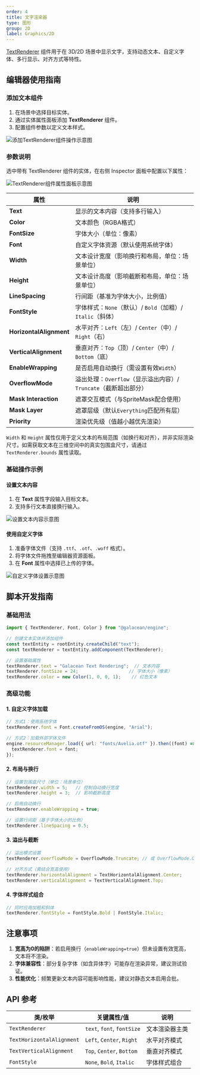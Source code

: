 ```yaml
---
order: 4
title: 文字渲染器
type: 图形
group: 2D
label: Graphics/2D
---
```


[TextRenderer](/apis/core/#TextRenderer) 组件用于在 3D/2D 场景中显示文字，支持动态文本、自定义字体、多行显示、对齐方式等特性。

## 编辑器使用指南

### 添加文本组件
1. 在场景中选择目标实体。
2. 通过实体属性面板添加 **TextRenderer** 组件。
3. 配置组件参数以定义文本样式。

<Image 
  src="https://mdn.alipayobjects.com/huamei_w6ifet/afts/img/A*3d5AQYTtcNkAAAAAAAAAAAAADjCHAQ/original" 
  alt="添加TextRenderer组件操作示意图" 
/>

### 参数说明
选中带有 TextRenderer 组件的实体，在右侧 Inspector 面板中配置以下属性：

<Image 
  src="https://mdn.alipayobjects.com/huamei_w6ifet/afts/img/A*9XKjSYHZQWsAAAAAAAAAAAAADjCHAQ/original" 
  alt="TextRenderer组件属性面板示意图" 
/>

| 属性                | 说明                                                                 |
|---------------------|--------------------------------------------------------------------|
| **Text**            | 显示的文本内容（支持多行输入）                                      |
| **Color**           | 文本颜色（RGBA格式）                                               |
| **FontSize**        | 字体大小（单位：像素）                                             |
| **Font**            | 自定义字体资源（默认使用系统字体）                                  |
| **Width**           | 文本设计宽度（影响换行和布局，单位：场景单位）                    |
| **Height**          | 文本设计高度（影响截断和布局，单位：场景单位）                    |
| **LineSpacing**     | 行间距（基准为字体大小，比例值）                                    |
| **FontStyle**       | 字体样式：`None`（默认）/ `Bold`（加粗）/ `Italic`（斜体）          |
| **HorizontalAlignment** | 水平对齐：`Left`（左）/ `Center`（中）/ `Right`（右）            |
| **VerticalAlignment**   | 垂直对齐：`Top`（顶）/ `Center`（中）/ `Bottom`（底）            |
| **EnableWrapping**  | 是否启用自动换行（需设置有效`Width`）                               |
| **OverflowMode**    | 溢出处理：`Overflow`（显示溢出内容）/ `Truncate`（截断超出部分）    |
| **Mask Interaction** | 遮罩交互模式（与SpriteMask配合使用）                               |
| **Mask Layer**      | 遮罩层级（默认`Everything`匹配所有层）                             |
| **Priority**        | 渲染优先级（值越小越优先渲染）                                      |

<Callout type="info">`Width` 和 `Height` 属性仅用于定义文本的布局范围（如换行和对齐），并非实际渲染尺寸。如需获取文本在三维空间中的真实包围盒尺寸，请通过 `TextRenderer.bounds` 属性读取。</Callout>

### 基础操作示例

#### 设置文本内容
1. 在 **Text** 属性字段输入目标文本。
2. 支持多行文本直接换行输入。

<Image 
  src="https://mdn.alipayobjects.com/huamei_w6ifet/afts/img/A*J6nKTJOOm4kAAAAAAAAAAAAADjCHAQ/original" 
  alt="设置文本内容示意图" 
/>

#### 使用自定义字体
1. 准备字体文件（支持 `.ttf`、`.otf`、`.woff` 格式）。
2. 将字体文件拖拽至编辑器资源面板。
3. 在 **Font** 属性中选择已上传的字体。

<Image 
  src="https://mdn.alipayobjects.com/huamei_w6ifet/afts/img/A*CgA5S5vneeMAAAAAAAAAAAAADjCHAQ/original" 
  alt="自定义字体设置示意图" 
/>

## 脚本开发指南

### 基础用法
```typescript
import { TextRenderer, Font, Color } from "@galacean/engine";

// 创建文本实体并添加组件
const textEntity = rootEntity.createChild("text");
const textRenderer = textEntity.addComponent(TextRenderer);

// 设置基础属性
textRenderer.text = "Galacean Text Rendering";  // 文本内容
textRenderer.fontSize = 24;                   // 字体大小（像素）
textRenderer.color = new Color(1, 0, 0, 1);    // 红色文本
```

### 高级功能

#### 1. 自定义字体加载
```typescript
// 方式1：使用系统字体
textRenderer.font = Font.createFromOS(engine, "Arial");

// 方式2：加载外部字体文件
engine.resourceManager.load({ url: "fonts/Avelia.otf" }).then((font) => {
  textRenderer.font = font;
});
```

#### 2. 布局与换行
```typescript
// 设置包围盒尺寸（单位：场景单位）
textRenderer.width = 5;   // 控制自动换行宽度
textRenderer.height = 3;  // 影响截断高度

// 启用自动换行
textRenderer.enableWrapping = true;

// 设置行间距（基于字体大小的比例）
textRenderer.lineSpacing = 0.5;
```

#### 3. 溢出与截断
```typescript
// 溢出模式设置
textRenderer.overflowMode = OverflowMode.Truncate; // 或 OverflowMode.Overflow

// 对齐方式（需结合宽高使用）
textRenderer.horizontalAlignment = TextHorizontalAlignment.Center;
textRenderer.verticalAlignment = TextVerticalAlignment.Top;
```

#### 4. 字体样式组合
```typescript
// 同时应用加粗和斜体
textRenderer.fontStyle = FontStyle.Bold | FontStyle.Italic;
```

## 注意事项
1. **宽高为0的陷阱**：若启用换行（`enableWrapping=true`）但未设置有效宽高，文本将不渲染。
2. **字体兼容性**：部分复杂字体（如含异体字）可能存在渲染异常，建议测试验证。
3. **性能优化**：频繁更新文本内容可能影响性能，建议对静态文本启用合批。

## API 参考
| 类/枚举                  | 关键属性/值                              | 说明                          |
|--------------------------|----------------------------------------|-----------------------------|
| `TextRenderer`           | `text`, `font`, `fontSize`             | 文本渲染器主类               |
| `TextHorizontalAlignment`| `Left`, `Center`, `Right`              | 水平对齐模式                 |
| `TextVerticalAlignment`  | `Top`, `Center`, `Bottom`              | 垂直对齐模式                 |
| `FontStyle`              | `None`, `Bold`, `Italic`               | 字体样式组合                 |